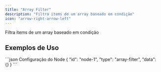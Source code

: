 ```yaml
---
title: "Array Filter"
description: "Filtra items de um array baseado em condição"
icon: "arrow-right-arrow-left"
---
```


<Card title="O que faz?" icon="lightbulb" iconType="duotone">
  Filtra items de um array baseado em condição
</Card>


## Exemplos de Uso

<Tabs>
  <Tab title="Exemplo Básico">
    
  </Tab>
</Tabs>

<CodeGroup>
```json Configuração do Node
{
  "id": "node-1",
  "type": "array-filter",
  "data": {}
}
```
</CodeGroup>
